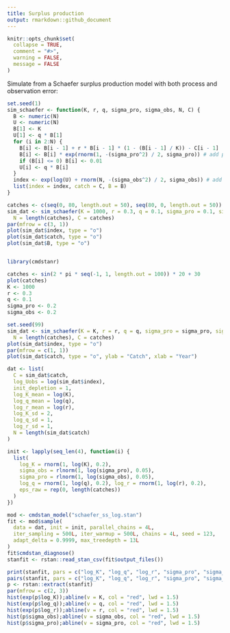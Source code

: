 ```yaml
---
title: Surplus production
output: rmarkdown::github_document
---
```


```r
knitr::opts_chunk$set(
  collapse = TRUE,
  comment = "#>",
  warning = FALSE,
  message = FALSE
)
```

Simulate from a Schaefer surplus production model with both process and observation error:

```r
set.seed(1)
sim_schaefer <- function(K, r, q, sigma_pro, sigma_obs, N, C) {
  B <- numeric(N)
  U <- numeric(N)
  B[1] <- K
  U[1] <- q * B[1]
  for (i in 2:N) {
    B[i] <- B[i - 1] + r * B[i - 1] * (1 - (B[i - 1] / K)) - C[i - 1]
    B[i] <- B[i] * exp(rnorm(1, -(sigma_pro^2) / 2, sigma_pro)) # add process error
    if (B[i] <= 0) B[i] <- 0.01
    U[i] <- q * B[i]
  }
  index <- exp(log(U) + rnorm(N, -(sigma_obs^2) / 2, sigma_obs)) # add observation error
  list(index = index, catch = C, B = B)
}

catches <- c(seq(0, 80, length.out = 50), seq(80, 0, length.out = 50))
sim_dat <- sim_schaefer(K = 1000, r = 0.3, q = 0.1, sigma_pro = 0.1, sigma_obs = 0.2, 
  N = length(catches), C = catches)
par(mfrow = c(3, 1))
plot(sim_dat$index, type = "o")
plot(sim_dat$catch, type = "o")
plot(sim_dat$B, type = "o")
```

```txt
```

```r
library(cmdstanr)

catches <- sin(2 * pi * seq(-1, 1, length.out = 100)) * 20 + 30
plot(catches)
K <- 1000
r <- 0.3
q <- 0.1
sigma_pro <- 0.2
sigma_obs <- 0.2

set.seed(99)
sim_dat <- sim_schaefer(K = K, r = r, q = q, sigma_pro = sigma_pro, sigma_obs = sigma_obs,
  N = length(catches), C = catches)
plot(sim_dat$index, type = "o")
par(mfrow = c(1, 1))
plot(sim_dat$catch, type = "o", ylab = "Catch", xlab = "Year")

dat <- list(
  C = sim_dat$catch,
  log_Uobs = log(sim_dat$index),
  init_depletion = 1,
  log_K_mean = log(K),
  log_q_mean = log(q),
  log_r_mean = log(r),
  log_K_sd = 2,
  log_q_sd = 1,
  log_r_sd = 1,
  N = length(sim_dat$catch)
)

init <- lapply(seq_len(4), function(i) {
  list(
    log_K = rnorm(1, log(K), 0.2),
    sigma_obs = rlnorm(1, log(sigma_pro), 0.05),
    sigma_pro = rlnorm(1, log(sigma_obs), 0.05),
    log_q = rnorm(1, log(q), 0.2), log_r = rnorm(1, log(r), 0.2),
    eps_raw = rep(0, length(catches))
  )
})

mod <- cmdstan_model("schaefer_ss_log.stan")
fit <- mod$sample(
  data = dat, init = init, parallel_chains = 4L,
  iter_sampling = 500L, iter_warmup = 500L, chains = 4L, seed = 123,
  adapt_delta = 0.9999, max_treedepth = 13L
)
fit$cmdstan_diagnose()
stanfit <- rstan::read_stan_csv(fit$output_files())
```

```r
print(stanfit, pars = c("log_K", "log_q", "log_r", "sigma_pro", "sigma_obs"))
pairs(stanfit, pars = c("log_K", "log_q", "log_r", "sigma_pro", "sigma_obs"))
p <- rstan::extract(stanfit)
par(mfrow = c(2, 3))
hist(exp(p$log_K));abline(v = K, col = "red", lwd = 1.5)
hist(exp(p$log_q));abline(v = q, col = "red", lwd = 1.5)
hist(exp(p$log_r));abline(v = r, col = "red", lwd = 1.5)
hist(p$sigma_obs);abline(v = sigma_obs, col = "red", lwd = 1.5)
hist(p$sigma_pro);abline(v = sigma_pro, col = "red", lwd = 1.5)
```
